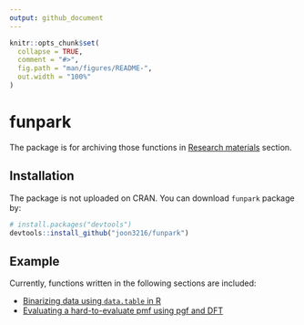 ```yaml
---
output: github_document
---
```


<!-- README.md is generated from README.Rmd. Please edit that file -->

```r
knitr::opts_chunk$set(
  collapse = TRUE,
  comment = "#>",
  fig.path = "man/figures/README-",
  out.width = "100%"
)
```

# funpark

<!-- badges: start -->
<!-- badges: end -->


The package is for archiving those functions in [Research materials](https://joon3216.github.io/research_materials) section.


## Installation

The package is not uploaded on CRAN. You can download `funpark` package by:

``` r
# install.packages("devtools")
devtools::install_github("joon3216/funpark")
```

## Example

Currently, functions written in the following sections are included:

* [Binarizing data using `data.table` in R](https://joon3216.github.io/research_materials/2018/binarize.html)
* [Evaluating a hard-to-evaluate pmf using pgf and DFT](https://joon3216.github.io/research_materials/2018/pgf.html)





